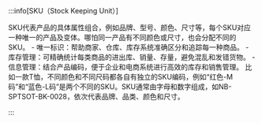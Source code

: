 
:::info[SKU（Stock Keeping Unit）]

<Tabs>
<TabItem value="a" label="基本定义">
SKU代表产品的具体属性组合，例如品牌、型号、颜色、尺寸等，每个SKU对应一种唯一的产品及变体。哪怕同一产品有不同颜色或尺寸，也会分配不同的SKU。
</TabItem>
<TabItem value="b" label="作用">
- 唯一标识：帮助商家、仓库、库存系统准确区分和追踪每一种商品。
- 库存管理：可精确统计每类商品的进出库、销量、存量，避免混乱和发错货物。
- 信息管理：结合产品编码，便于企业和电商系统进行高效的库存和销售管理。
</TabItem>
<TabItem value="c" label="例子">
比如一款T恤，不同颜色和不同尺码都各自有独立的SKU编码，例如“红色-M码”和“蓝色-L码”是两个不同的SKU。SKU通常由字母和数字组成，如NB-SPTSOT-BK-0028，依次代表品牌、品类、颜色和尺寸。
</TabItem>
</Tabs>

:::

